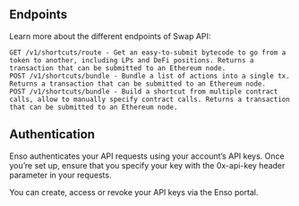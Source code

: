 ## Endpoints

Learn more about the different endpoints of Swap API:

    GET /v1/shortcuts/route - Get an easy-to-submit bytecode to go from a token to another, including LPs and DeFi positions. Returns a transaction that can be submitted to an Ethereum node.
    POST /v1/shortcuts/bundle - Bundle a list of actions into a single tx. Returns a transaction that can be submitted to an Ethereum node.
    POST /v1/shortcuts/bundle - Build a shortcut from multiple contract calls, allow to manually specify contract calls. Returns a transaction that can be submitted to an Ethereum node.

## Authentication

Enso authenticates your API requests using your account’s API keys. Once you’re set up, ensure that you specify your key with the 0x-api-key header parameter in your requests.

You can create, access or revoke your API keys via the Enso portal.
